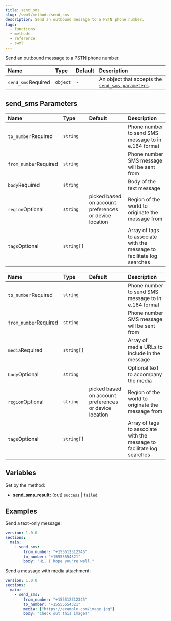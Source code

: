 ```yaml
---
title: send_sms
slug: /swml/methods/send_sms
description: Send an outbound message to a PSTN phone number.
tags:
  - functions
  - methods
  - reference
  - swml
---
```


Send an outbound message to a PSTN phone number.

| Name                                                     | Type     | Default | Description                                                               |
|:---------------------------------------------------------|:---------|:--------|:--------------------------------------------------------------------------|
| `send_sms`<span className="required-arg">Required</span> | `object` | -       | An object that accepts the [`send_sms parameters`](#send_sms-parameters). |

## **send_sms Parameters**

<Tabs>
<TabItem value="sms" label="SMS" default>

| Name                                                    | Type       | Default                                                | Description                                                            |
|:--------------------------------------------------------|:-----------|:-------------------------------------------------------|:-----------------------------------------------------------------------|
| `to_number`<span className="required-arg">Required</span> | `string`   |                                                        | Phone number to send SMS message to in e.164 format                    |
| `from_number`<span className="required-arg">Required</span> | `string`   |                                                        | Phone number SMS message will be sent from                             |
| `body`<span className="required-arg">Required</span>      | `string`   |                                                        | Body of the text message                                               |
| `region`<span className="optional-arg">Optional</span>    | `string`   | picked based on account preferences or device location | Region of the world to originate the message from                      |
| `tags`<span className="optional-arg">Optional</span>      | `string[]` |                                                        | Array of tags to associate with the message to facilitate log searches |

</TabItem>
<TabItem value="mms" label="MMS">

| Name                                                    | Type       | Default                                                | Description                                                            |
|:--------------------------------------------------------|:-----------|:-------------------------------------------------------|:-----------------------------------------------------------------------|
| `to_number`<span className="required-arg">Required</span> | `string`   |                                                        | Phone number to send SMS message to in e.164 format                    |
| `from_number`<span className="required-arg">Required</span> | `string`   |                                                        | Phone number SMS message will be sent from                             |
| `media`<span className="required-arg">Required</span>     | `string[]` |                                                        | Array of media URLs to include in the message                          |
| `body`<span className="optional-arg">Optional</span>      | `string`   |                                                        | Optional text to accompany the media                                   |
| `region`<span className="optional-arg">Optional</span>    | `string`   | picked based on account preferences or device location | Region of the world to originate the message from                      |
| `tags`<span className="optional-arg">Optional</span>      | `string[]` |                                                        | Array of tags to associate with the message to facilitate log searches |

</TabItem>
</Tabs>

## **Variables**

Set by the method:

- **send_sms_result:** (out) `success` | `failed`.

## **Examples**

<Tabs>
<TabItem value="sms" label="SMS" default>

Send a text-only message:

```yaml andJson
version: 1.0.0
sections:
  main:
    - send_sms:
        from_number: "+155512312345"
        to_number: "+15555554321"
        body: "Hi, I hope you're well."
```

</TabItem>
<TabItem value="mms" label="MMS">

Send a message with media attachment:

```yaml andJson
version: 1.0.0
sections:
  main:
    - send_sms:
        from_number: "+155512312345"
        to_number: "+15555554321"
        media: ["https://example.com/image.jpg"]
        body: "Check out this image!"
```

</TabItem>
</Tabs>
